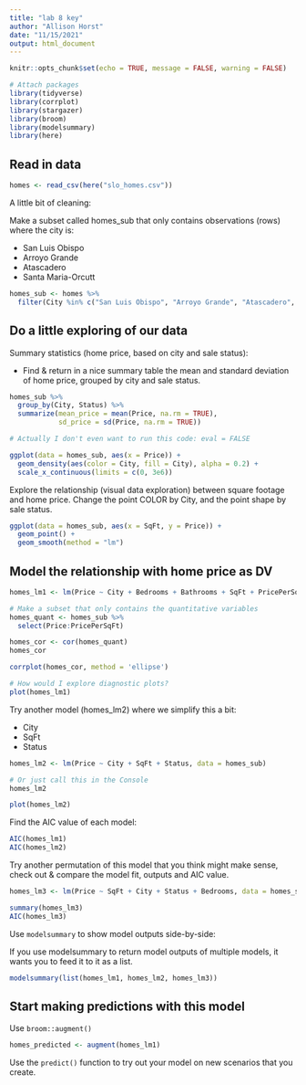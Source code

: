 ```yaml
---
title: "lab 8 key"
author: "Allison Horst"
date: "11/15/2021"
output: html_document
---
```


```r
knitr::opts_chunk$set(echo = TRUE, message = FALSE, warning = FALSE)

# Attach packages
library(tidyverse)
library(corrplot)
library(stargazer)
library(broom)
library(modelsummary)
library(here)
```

## Read in data

```r
homes <- read_csv(here("slo_homes.csv"))
```

A little bit of cleaning: 

Make a subset called homes_sub that only contains observations (rows) where the city is: 

- San Luis Obispo
- Arroyo Grande
- Atascadero
- Santa Maria-Orcutt

```r
homes_sub <- homes %>% 
  filter(City %in% c("San Luis Obispo", "Arroyo Grande", "Atascadero", "Santa Maria-Orcutt"))
```

## Do a little exploring of our data

Summary statistics (home price, based on city and sale status):

- Find & return in a nice summary table the mean and standard deviation of home price, grouped by city and sale status. 

```r
homes_sub %>% 
  group_by(City, Status) %>% 
  summarize(mean_price = mean(Price, na.rm = TRUE),
            sd_price = sd(Price, na.rm = TRUE))

# Actually I don't even want to run this code: eval = FALSE

ggplot(data = homes_sub, aes(x = Price)) +
  geom_density(aes(color = City, fill = City), alpha = 0.2) +
  scale_x_continuous(limits = c(0, 3e6))
```

Explore the relationship (visual data exploration) between square footage and home price. Change the point COLOR by City, and the point shape by sale status. 

```r
ggplot(data = homes_sub, aes(x = SqFt, y = Price)) +
  geom_point() +
  geom_smooth(method = "lm")
```

## Model the relationship with home price as DV

```r
homes_lm1 <- lm(Price ~ City + Bedrooms + Bathrooms + SqFt + PricePerSqFt + Status, data = homes_sub)

# Make a subset that only contains the quantitative variables
homes_quant <- homes_sub %>% 
  select(Price:PricePerSqFt)

homes_cor <- cor(homes_quant)
homes_cor

corrplot(homes_cor, method = 'ellipse')

# How would I explore diagnostic plots? 
plot(homes_lm1)
```

Try another model (homes_lm2) where we simplify this a bit: 

- City
- SqFt
- Status

```r
homes_lm2 <- lm(Price ~ City + SqFt + Status, data = homes_sub)

# Or just call this in the Console
homes_lm2

plot(homes_lm2)
```

Find the AIC value of each model: 

```r
AIC(homes_lm1)
AIC(homes_lm2)
```

Try another permutation of this model that you think might make sense, check out & compare the model fit, outputs and AIC value. 

```r
homes_lm3 <- lm(Price ~ SqFt + City + Status + Bedrooms, data = homes_sub)

summary(homes_lm3)
AIC(homes_lm3)
```

Use `modelsummary` to show model outputs side-by-side: 

If you use modelsummary to return model outputs of multiple models, it wants you to feed it to it as a list. 
```r
modelsummary(list(homes_lm1, homes_lm2, homes_lm3))
```

## Start making predictions with this model

Use `broom::augment()`

```r
homes_predicted <- augment(homes_lm1)
```

Use the `predict()` function to try out your model on new scenarios that you create. 

